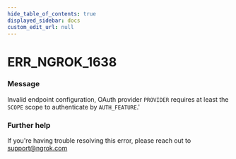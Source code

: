```yaml
---
hide_table_of_contents: true
displayed_sidebar: docs
custom_edit_url: null
---
```



# ERR_NGROK_1638

### Message

Invalid endpoint configuration, OAuth provider `PROVIDER` requires at least the `SCOPE` scope to authenticate by `AUTH_FEATURE`.'

### Further help

If you're having trouble resolving this error, please reach out to [support@ngrok.com](mailto:support@ngrok.com?subject=Help%20with%20ERR_NGROK_1638)

<ErrorDetails error="err_ngrok_1638" />
